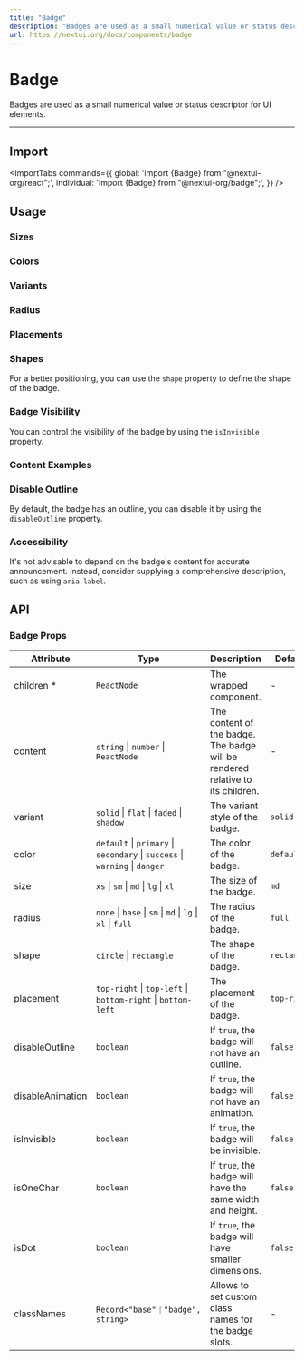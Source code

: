 ```yaml
---
title: "Badge"
description: "Badges are used as a small numerical value or status descriptor for UI elements."
url: https://nextui.org/docs/components/badge
---
```


# Badge

Badges are used as a small numerical value or status descriptor for UI elements.

<ComponentLinks component="badge" />

---

## Import

<ImportTabs
  commands={{
    global: 'import {Badge} from "@nextui-org/react";',
    individual: 'import {Badge} from "@nextui-org/badge";',
  }}
/>

## Usage

<CodeDemo title="Usage" files={badgeContent.usage} />

### Sizes

<CodeDemo title="Sizes" files={badgeContent.sizes} />

### Colors

<CodeDemo title="Colors" files={badgeContent.colors} />

### Variants

<CodeDemo title="Variants" files={badgeContent.variants} />

### Radius

<CodeDemo title="Radius" files={badgeContent.radius} />

### Placements

<CodeDemo title="Placements" files={badgeContent.placements} />

### Shapes

For a better positioning, you can use the `shape` property to define the shape of the badge.

<CodeDemo title="Shapes" files={badgeContent.shapes} />

### Badge Visibility

You can control the visibility of the badge by using the `isInvisible` property.

<CodeDemo title="Badge visibility" files={badgeContent.visibility} />

### Content Examples

<CodeDemo title="Content examples" files={badgeContent.contentExamples} />

### Disable Outline

By default, the badge has an outline, you can disable it by using the `disableOutline` property.

<CodeDemo title="Disable outline" files={badgeContent.disableOutline} />

### Accessibility

It's not advisable to depend on the badge's content for accurate announcement.
Instead, consider supplying a comprehensive description, such as using `aria-label`.

<CodeDemo title="Accessibility" files={badgeContent.a11y} />

<Spacer y={8} />

## API

### Badge Props

| Attribute        | Type                                                                        | Description                                                                    | Default     |
| ---------------- | --------------------------------------------------------------------------- | ------------------------------------------------------------------------------ | ----------- |
| children \*      | `ReactNode`                                                                 | The wrapped component.                                                         | -           |
| content          | `string` \| `number` \| `ReactNode`                                         | The content of the badge. The badge will be rendered relative to its children. | -           |
| variant          | `solid` \| `flat` \| `faded` \| `shadow`                                    | The variant style of the badge.                                                | `solid`     |
| color            | `default` \| `primary` \| `secondary` \| `success` \| `warning` \| `danger` | The color of the badge.                                                        | `default`   |
| size             | `xs` \| `sm` \| `md` \| `lg` \| `xl`                                        | The size of the badge.                                                         | `md`        |
| radius           | `none` \| `base` \| `sm` \| `md` \| `lg` \| `xl` \| `full`                  | The radius of the badge.                                                       | `full`      |
| shape            | `circle` \| `rectangle`                                                     | The shape of the badge.                                                        | `rectangle` |
| placement        | `top-right` \| `top-left` \| `bottom-right` \| `bottom-left`                | The placement of the badge.                                                    | `top-right` |
| disableOutline   | `boolean`                                                                     | If `true`, the badge will not have an outline.                                 | `false`     |
| disableAnimation | `boolean`                                                                     | If `true`, the badge will not have an animation.                               | `false`     |
| isInvisible      | `boolean`                                                                     | If `true`, the badge will be invisible.                                        | `false`     |
| isOneChar        | `boolean`                                                                     | If `true`, the badge will have the same width and height.                      | `false`     |
| isDot            | `boolean`                                                                     | If `true`, the badge will have smaller dimensions.                             | `false`     |
| classNames       | `Record<"base"｜"badge", string>`                                         | Allows to set custom class names for the badge slots.                          | -           |
